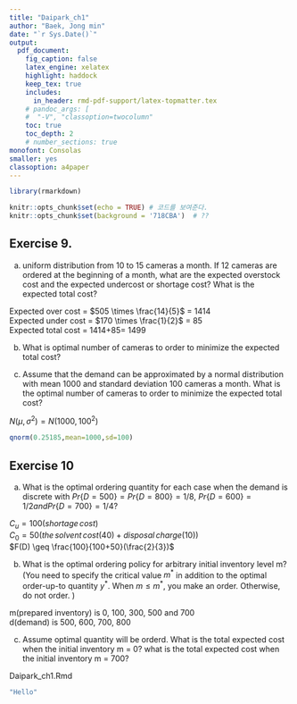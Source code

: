 ```yaml
---
title: "Daipark_ch1"  
author: "Baek, Jong min"  
date: "`r Sys.Date()`"  
output:   
  pdf_document:
    fig_caption: false  
    latex_engine: xelatex
    highlight: haddock  
    keep_tex: true  
    includes:
      in_header: rmd-pdf-support/latex-topmatter.tex
    # pandoc_args: [
    #  "-V", "classoption=twocolumn"
    toc: true   
    toc_depth: 2  
    # number_sections: true  
monofont: Consolas
smaller: yes
classoption: a4paper
---
```

```r
library(rmarkdown)

knitr::opts_chunk$set(echo = TRUE) # 코드를 보여준다.
knitr::opts_chunk$set(background = '718CBA')  # ??
```

\newpage
## Exercise 9.  

a) uniform distribution from 10 to 15 cameras a month. If 12 cameras are ordered at the beginning of a month, what are the expected overstock cost and the expected undercost or shortage cost? What is the expected total cost?   

\begin{align*}
C_o &= cost - salvage \\
    &= inventory \, holding \, cost + wholesale \, cost  \\
    &= 480+25-0 = 505 \\
C_u &= price - cost \\
    &= retail \, price + special \, delivery \, charge - wholesale \, cost \\
    &= 600 + 50 - 480 = 170
\end{align*}

\begin{align*}
\mathbb{E}[(12-D)^+] &= \int_{10}^{12}(12-x)^+\frac{1}{5}dx + \int_{12}^{15}(12-x)^+\frac{1}{5}dx \\
                     &=\frac{14}{5} \\
\mathbb{E}[(D-12)^+] &=\int_{10}^{12}(x-12)^+\frac{1}{5}dx + \int_{12}^{15}(x-12)^+\frac{1}{5}dx \\
                     &=\frac{1}{2}
\end{align*}

Expected over cost = $505 \times \frac{14}{5}$ = 1414  
Expected under cost = $170 \times \frac{1}{2}$ = 85  
Expected total cost = 1414+85= 1499
\vspace{5pt}

b) What is optimal number of cameras to order to minimize the expected total cost?

\begin{align*}
y^* &= \frac{x-10}{15-10} = \frac{67}{125} \\
    &= 12.68 = 12
\end{align*}


<!-- \vspace{5pt} -->

c) Assume that the demand can be approximated by a normal distribution with mean 1000 and standard deviation 100 cameras a month. What is the optimal number of cameras to order to minimize the expected total cost?

$N(\mu,\sigma^2) = N(1000,100^2)$  

```r
qnorm(0.25185,mean=1000,sd=100)
```

\newpage

## Exercise 10

a) What is the optimal ordering quantity for each case when the demand is discrete with $Pr{\{D = 500}\} = Pr{\{D = 800}\} =1/8$, $Pr{\{D = 600}\}=1/2  and Pr{\{D = 700}\} = 1/4$?  

$C_u = 100(shortage \,cost)$    
$C_0 = 50(the \, solvent\, cost(40) +disposal \, charge(10))$  
$F(D) \geq \frac{100}{100+50}(\frac{2}{3})$

\begin{center}
\begin{tabular}{c|c|c|c|c}
  \hline
  $d$ & 500 & 600 & 700 & 800 \\ \hline
  $\mathbb{P}[D = d]$ & $\frac{1}{8}$ & $\frac{1}{2}$ & $\frac{1}{4}$ & $\frac{1}{8}$  \\
  $\mathbb{P}[D \leq d]$ & $\frac{1}{8}$ & $\frac{5}{8}$ & $\frac{7}{8}$ & $\frac{8}{8}$ \\ \hline
\end{tabular}
\end{center}

\vspace{10pt}

\begin{text}
\\
$F(500) = \frac{1}{8}(0.125) \qquad \qquad \qquad < \frac{2}{3}(0.66)$ \\
$F(600) =\frac{1}{8}+\frac{1}{2}= \frac{5}{8}(0.625) \qquad < \frac{2}{3}(0.66)$  \\
$F(700) = \frac{1}{8}+\frac{1}{2}+\frac{1}{4} =\frac{7}{8}(0.875) \qquad > \frac{2}{3}(0.66)$ \\
$F(800) = \frac{1}{8}+\frac{1}{2}+\frac{1}{4} + \frac{1}{8} =\frac{8}{8}(1.0) \qquad > \frac{2}{3}(0.66)$ \\
\\
The optimal order quantity $y^* = 700$  \\
\end{text}

b) What is the optimal ordering policy for arbitrary initial inventory level m? (You need to specify the critical value $m^*$ in addition to the optimal order-up-to quantity $y^*$. When $m \leq m^*$, you make an order. Otherwise, do not order. )  

m(prepared inventory) is 0, 100, 300, 500 and 700  
d(demand) is 500, 600, 700, 800  
\vspace{10pt}

\begin{center}
\begin{tabular}{c|c|c|c|c}
  \hline
  $d$ & 500 & 600 & 700 & 800 \\ \hline
  $\mathbb{P}[D = d]$ & $\frac{1}{8}$ & $\frac{1}{2}$ & $\frac{1}{4}$ & $\frac{1}{8}$  \\
  $\mathbb{P}[D \leq d]$ & $\frac{1}{8}$ & $\frac{5}{8}$ & $\frac{7}{8}$ & $\frac{8}{8}$ \\
  $(D-m)^+(m=0)$ & 500 & 600 & 700 & 800 \\
  $(D-m)^+(m=100)$ & 400 & 500 & 600 & 700 \\
  $(D-m)^+(m=300)$ & 200 & 300 & 400 & 500 \\
  $(D-m)^+(m=500)$ & 0 & 100 & 200 & 300 \\
  $(D-m)^+(m=700)$ & 0 & 0 & 0 & 100 \\
  $(m-d)^+(m=0)$ & 500 & 600 & 700 & 800 \\
  $(m-d)^+(m=100)$ & 0 & 0 & 0 & 0 \\
  $(m-d)^+(m=300)$ & 0 & 0 & 0 & 0 \\
  $(m-d)^+(m=500)$ & 0 & 0 & 0 & 0 \\
  $(m-d)^+(m=700)$ & 200 & 100 & 0 & 0 \\ \hline
\end{tabular}
\end{center}


\newpage

c) Assume optimal quantity will be orderd. What is the total expected cost when the initial inventory m = 0? what is the total expected cost when the initial inventory m = 700?  

\vspace{10pt}

Daipark_ch1.Rmd
```r
"Hello"
```

